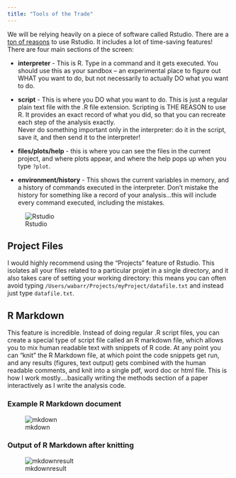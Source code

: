 ```yaml
---
title: "Tools of the Trade"
---
```


We will be relying heavily on a piece of software called Rstudio. There are a [ton of reasons](http://www.ancienteco.com/2013/02/top-6-reasons-you-need-to-be-using.html) to use Rstudio.  It includes a lot of time-saving features!  There are four main sections of the screen: 

* **interpreter** - This is R.  Type in a command and it gets executed.  You should use this as your sandbox -- an experimental place to figure out WHAT you want to do, but not necessarily to actually DO what you want to do. 
* **script** - This is where you DO what you want to do.  This is just a regular plain text file with the .R file extension. Scripting is THE REASON to use R.  It provides an exact record of what you did, so that you can recreate each step of the analysis exactly.  
<span class="mega-octicon octicon-alert"></span> Never do something important only in the interpreter: do it in the script, save it, and then send it to the interpreter! <span class="mega-octicon octicon-alert"></span>

* **files/plots/help** - this is where you can see the files in the current project, and where plots appear, and where the help pops up when you type `?plot`.
* **environment/history** - This shows the current variables in memory, and a history of commands executed in the interpreter.  Don't mistake the history for something like a record of your analysis...this will include every command executed, including the mistakes. 

![Rstudio](images/Rstudio.png)

## Project Files
I would highly recommend using the "Projects" feature of Rstudio.  This isolates all your files related to a particular projet in a single directory, and it also takes care of setting your working directory: this means you can often avoid typing `/Users/wabarr/Projects/myProject/datafile.txt` and instead just type `datafile.txt`. 

## R Markdown
This feature is incredible.  Instead of doing regular .R script files, you can create a special type of script file called an R markdown file, which allows you to mix human readable text with snippets of R code. At any point you can "knit" the R Markdown file, at which point the code snippets get run, and any results (figures, text output) gets combined with the human readable comments, and knit into a single pdf, word doc or html file.  This is how I work mostly....basically writing the methods section of a paper interactively as I write the analysis code.  

### Example R Markdown document

![mkdown](images/mkdown.png)

### Output of R Markdown after knitting

![mkdownresult](images/mkdownresult.png)
